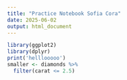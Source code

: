 ```yaml
---
title: "Practice Notebook Sofia Cora"
date: 2025-06-02
output: html_document
---
```

```r
library(ggplot2)
library(dplyr)
print('helllooooo')
smaller <- diamonds %>% 
  filter(carat <= 2.5)
```